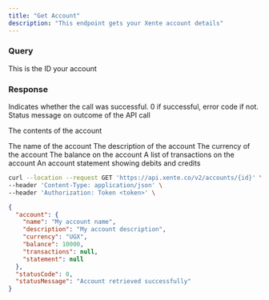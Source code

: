```yaml
---
title: "Get Account"
description: "This endpoint gets your Xente account details"
---
```


### Query

<ParamField query="id" type="string">
  This is the ID your account
</ParamField>

### Response

<ResponseField name="statusCode" type="number">
  Indicates whether the call was successful. 0 if successful, error code if not.
</ResponseField>
<ResponseField name="statusMessage" type="string">
  Status message on outcome of the API call
</ResponseField>

<ResponseField name="account" type="object">

The contents of the account

<Expandable title="Toggle object">

<ResponseField name="name" type="string">
  The name of the account
</ResponseField>

<ResponseField name="description" type="string">
  The description of the account
</ResponseField>

<ResponseField name="currency" type="string">
  The currency of the account 
</ResponseField>

<ResponseField name="balance" type="string">
  The balance on the account
</ResponseField>

<ResponseField name="transactions" type="JSON or null">
  A list of transactions on the account
</ResponseField>

<ResponseField name="statement" type="JSON or null">
  An account statement showing debits and credits
</ResponseField>

</Expandable>

</ResponseField>

<RequestExample>

```bash Request
curl --location --request GET 'https://api.xente.co/v2/accounts/{id}' \
--header 'Content-Type: application/json' \
--header 'Authorization: Token <token>' \
```

</RequestExample>

<ResponseExample>

```json Response
{
  "account": {
    "name": "My account name",
    "description": "My account description",
    "currency": "UGX",
    "balance": 10000,
    "transactions": null,
    "statement": null
  },
  "statusCode": 0,
  "statusMessage": "Account retrieved successfully"
}
```

</ResponseExample>
